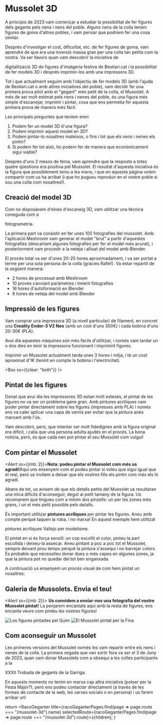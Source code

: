 
# Mussolet 3D

<Grid container spacing={2}>
  <Grid item xs={12} sm={6}>
    <FullSizeImage image={Mussolet3D} alt="Impressió 3D del Mussolet" />
  </Grid>
  <Grid item xs={12} sm={6}>
    <FullSizeImage image={GegantsQuim} alt="Les figures pintades pel Quim" />
  </Grid>
</Grid>

A principis de 2023 vam començar a estudiar la possibilitat de fer figures dels gegants pels nens i nens del poble.
Alguns nens de la colla tenien figures de goma d'altres pobles, i vam pensar que podríem fer una cosa similar.

Després d'investigar el cost, dificultat, etc. de fer figures de goma, vam aprendre de que era una inversió massa gran
per una colla tan petita com la nostra. Va ser llavors quan vam descobrir la iniciativa de
<Link href="https://www.bestiari.cat/projectes/digitalitzacio-3d-de-figures/" target="_blank">digitalització 3D de
  figures d'imatgeria festiva</Link> de <Link href="https://www.bestiari.cat/" target="_blank">Bestiari.cat</Link> i la
possibilitat de fer models 3D i després imprimir-los amb una impressora 3D.

Tot i que actualment seguim amb l'objectiu de fer models 3D (amb l'ajuda de Bestiari.cat o amb altres iniciatives del
poble), vam decidir fer una primera prova pilot amb el "gegant" més petit de la colla, el Mussolet. A més de ser molt
estimat pels nens i nenes del poble, és una figura més simple d'escanejar, imprimir i pintar, cosa que ens permetia fer
aquesta primera prova de manera més fàcil.

Les principals preguntes que teníem eren:

1. Podem fer un model 3D d'una figura?
2. Podem imprimir aquest model en 3D?
3. Podem pintar-lo nosaltres mateixos, o fins i tot que els nens i nenes els pintin?
4. Si podem fer tot això, ho podem fer de manera que econòmicament sigui viable?

Després d'uns 2 mesos de feina, vam aprendre que la resposta a totes quatre qüestions era positiva pel Mussolet. El
resultat d'aquesta iniciativa és la figura que possiblement teniu a les mans, i que en aquesta pàgina volem compartir
com us ha arribat (i que ho pugueu reproduir en el vostre poble si sou una colla com nosaltres!).

## Creació del model 3D

Com no disposàvem d'eines d'escaneig 3D, vam utilitzar una tècnica coneguda com a
<Link href="https://ca.wikipedia.org/wiki/Fotogrametria" target="_blank">fotogrametria</Link>.

La primera part va consistir en fer unes 100 fotografies del mussolet. Amb l'aplicació Meshroom vam generar el model
"brut" a partir d'aquestes fotografies (descartant algunes fotografies per fer el model més acurat), i posteriorment vam
procedir a la neteja i allisat del model amb Blender.

El procés total va ser d'unes 20-25 hores aproximadament, i va ser portat a terme per una sola persona de la colla
(gràcies Rafel!). Va estar repartit de la següent manera:

- 2 hores de processat amb Meshroom
- 10 proves canviant paràmetres i treient fotografies
- 16 hores d'autoformació en Blender
- 8 hores de neteja del model amb Blender

<Grid container spacing={2}>
  <Grid item xs={12} md={12}>
    <Link href="/modelat-mussolet-1.jpg" target="_blank">
      <FullSizeImage image={ModelatMussolet1} alt="Procés de modelat del Mussolet" mb={0} width={800} />
    </Link>
  </Grid>
  <Grid item xs={12} md={6}>
    <Link href="/modelat-mussolet-2.jpg" target="_blank">
      <FullSizeImage image={ModelatMussolet2} alt="Procés de modelat del Mussolet" mb={0} width={300} />
    </Link>
  </Grid>
  <Grid item xs={12} md={6}>
    <Link href="/modelat-mussolet-3.jpg" target="_blank">
      <FullSizeImage image={ModelatMussolet3} alt="Procés de modelat del Mussolet" mb={0} width={300} />
    </Link>
  </Grid>
</Grid>

## Impressió de les figures

<EmbeddedImage image={ImpressionMussolet} description="Un Mussolet sent imprès" float="left" position="bottom" />

Vam comprar una impressora 3D (a nivell particular) de filament, en concret una **Creality Ender-3 V2 Neo** (amb un cost
d'uns 300€) i cada bobina d'uns 20-30€ (PLA).

Avui dia aquestes màquines són més fàcils d'utilitzar, i només vam tardar un o dos dies en tenir la impressora
funcionant i imprimint figures.

Imprimir un Mussolet actualment tarda unes 3 hores i mitja, i té un cost aproximat d'1€ (tenint en compte la bobina i
l'electricitat).

<Box sx={{clear: "both"}} />

## Pintat de les figures

Donat que avui dia les impressores 3D estan molt esteses, el pintat de les figures no va ser un problema gaire gran. Amb
pintures acríliques vam poder pintar directament sobre les figures (impresses amb PLA) i només ens va caler aplicar una
capa de vernís per evitar que la pintura anés marxant amb l'ús.

Vam descobrir, però, que intentar ser molt fidedignes amb la figura original era difícil, i calia que una persona adulta
ajudés en el procés. La bona notícia, però, és que cada nen pot pintar el seu Mussolet com vulgui!

## Com pintar el Mussolet

<Alert sx={{mb: 2}}><AlertTitle><strong>Nota: podeu pintar el Mussolet com més us agradi!</strong></AlertTitle>Aquí uns ensenyem com
  el podeu pintar si voleu que sigui igual que el real, però us invitem a deixar que els vostres fills els pintin com
  més els hi agradi.</Alert>

Abans de tot, us avisem de que els detalls petits del Mussolet us resultaran una mica difícils d'aconseguir, degut al
petit tamany de la figura. Us recomanem que tingueu com a mínim dos pinzells: un per les zones més grans, i un el més
petit possible pels detalls.

És important utilitzar **pintures acríliques** per pintar les figures. Aneu amb compte perquè taquen la roba, i no
marxa! En aquest exemple hem utilitzat
<Link href="https://amzn.eu/d/c511Ja7" target="_blank">pintures acríliques Vallejo per modelisme</Link>.

<FullSizeImage image={IniciPintatMussolet} alt="Abans de començar a pintar" />

El pintat en si és força senzill: un cop escollit el color, pinteu la part escollida i deixeu-la assecar. Aneu pintant
a poc a poc tot el Mussolet, sempre deixant prou temps perquè la pintura s'assequi i no barrejar colors. És probable que
necessiteu donar dues o més capes en algunes zones, ja que la pintura pot no quedar del tot ben enganxada.

A continuació us ensenyem un procés visual de com hem pintat un nosaltres:

<Grid container spacing={2}>
  <Grid item xs={12} md={4}>
    <Link href="/pintat-mussolet-1.jpg" target="_blank">
      <FullSizeImage image={PintatMussolet1} alt="Procés de pintat del Mussolet" mb={0} width={300} />
    </Link>
  </Grid>
  <Grid item xs={12} md={4}>
    <Link href="/pintat-mussolet-2.jpg" target="_blank">
      <FullSizeImage image={PintatMussolet2} alt="Procés de pintat del Mussolet" mb={0} width={300} />
    </Link>
  </Grid>
  <Grid item xs={12} md={4}>
    <Link href="/pintat-mussolet-3.jpg" target="_blank">
      <FullSizeImage image={PintatMussolet3} alt="Procés de pintat del Mussolet" mb={0} width={300} />
    </Link>
  </Grid>
  <Grid item xs={12} md={4}>
    <Link href="/pintat-mussolet-4.jpg" target="_blank">
      <FullSizeImage image={PintatMussolet4} alt="Procés de pintat del Mussolet" mb={0} width={300} />
    </Link>
  </Grid>
  <Grid item xs={12} md={4}>
    <Link href="/pintat-mussolet-5.jpg" target="_blank">
      <FullSizeImage image={PintatMussolet5} alt="Procés de pintat del Mussolet" mb={0} width={300} />
    </Link>
  </Grid>
</Grid>

## Galeria de Mussolets. Envia el teu!

<Alert sx={{mb: 2}}>
  <strong>Us convidem a enviar-nos una fotografia del vostre Mussolet pintat!</strong> La penjarem encantats aquí amb
  la resta de figures, ens encanta veure com pinteu les vostres figures!
</Alert>

<Grid container spacing={2}>
  <Grid item xs={12}>
    <ImageListItem sx={{"& img": {display: "block", height: "auto"}}}>
      <Image src={GegantsQuim} alt="Les figures pintades pel Quim" />
      <ImageListItemBar title="Les figures pintades pel Quim" position="bottom" />
    </ImageListItem>
  </Grid>
  <Grid item xs={12}>
    <ImageListItem sx={{"& img": {display: "block", height: "auto"}}}>
      <Image src={MussoletFina} alt="El Mussolet pintat per la Fina" />
      <ImageListItemBar title="El Mussolet pintat per la Fina" position="bottom" />
    </ImageListItem>
  </Grid>
</Grid>

## Com aconseguir un Mussolet

Les primeres versions del Mussolet només les vam repartir entre els nens i nenes de la colla. La primera vegada que van
sortir fora va ser el 3 de Juny de 2023, quan vam donar Mussolets com a obsequi a les colles participants a la
<Link component={NextLink} href="/calendari/2023/trobada">XXXII Trobada de gegants de la Garriga</Link>.

En aquests moments no tenim en marxa cap altra iniciativa (potser per la Festa Major?), però ens podeu contactar
directament (a través de les formes de contacte de la web, les xarxes socials o en persona) i us farem arribar un!

  return <RacoGeganter
    title={racoGeganterPages.find(page => page.route === "/mussolet-3d").name}
    selectedRoute={racoGeganterPages.find(page => page.route === "/mussolet-3d").route}>{children}</RacoGeganter>;
}
